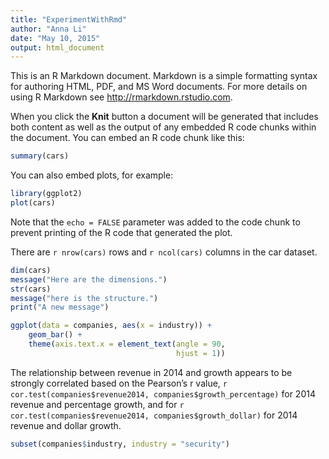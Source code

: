 ```yaml
---
title: "ExperimentWithRmd"
author: "Anna Li"
date: "May 10, 2015"
output: html_document
---
```


This is an R Markdown document. Markdown is a simple formatting syntax for authoring HTML, PDF, and MS Word documents. For more details on using R Markdown see <http://rmarkdown.rstudio.com>.

When you click the **Knit** button a document will be generated that includes both content as well as the output of any embedded R code chunks within the document. You can embed an R code chunk like this:

```r
summary(cars)
```

You can also embed plots, for example:

```r
library(ggplot2)
plot(cars)
```

Note that the `echo = FALSE` parameter was added to the code chunk to prevent printing of the R code that generated the plot.


There are `r nrow(cars)` rows and `r ncol(cars)` columns in the car dataset. 
```r
dim(cars)
message("Here are the dimensions.")
str(cars)
message("here is the structure.")
print("A new message")
```

```r
ggplot(data = companies, aes(x = industry)) +
    geom_bar() +
    theme(axis.text.x = element_text(angle = 90, 
                                     hjust = 1))
```

The relationship between revenue in 2014 and growth appears to be strongly correlated based on the Pearson's r value, `r cor.test(companies$revenue2014, companies$growth_percentage)` for 2014 revenue and percentage growth, and for `r cor.test(companies$revenue2014, companies$growth_dollar)` for 2014 revenue and dollar growth.  

```r
subset(companies$industry, industry = "security")
```
